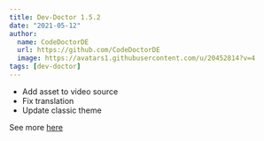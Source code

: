 ```yaml
---
title: Dev-Doctor 1.5.2
date: "2021-05-12"
author:
  name: CodeDoctorDE
  url: https://github.com/CodeDoctorDE
  image: https://avatars1.githubusercontent.com/u/20452814?v=4
tags: [dev-doctor]
---
```


- Add asset to video source
- Fix translation
- Update classic theme

See more [here](https://github.com/LinwoodCloud/dev_doctor/releases/tag/v1.5.2)
